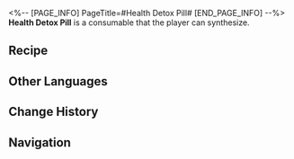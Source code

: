 <%-- [PAGE_INFO]
PageTitle=#Health Detox Pill#
[END_PAGE_INFO] --%>
{{Consumable Infobox
|id          = 402021
|image       = Item Health Detox Pill.png{{subst:void|<!--$UPLOAD:<<SpriteOutput/ItemFigures/402021.png>-<Item Health Detox Pill.png>-<Consumable Icons>>-->}}
|type        = Defense Consumables
|rarity      = 3
|effect      = Upon use, all allies are immune to debuffs for 3 turns for the next battle.
|description = An all-purpose antidote that can neutralize the majority of toxic substances entering the human body. The manufacturer is obligated to include a warning on the packaging:
|effectType  = 
|effectType2 = 
|effectType3 = 
|recipe      = {{cx|Source missing}}
|source1     = [[Omni-Synthesizer]]
|source2     = [[Longevity Hall]]
|source3     = 
}}
{{Description|''"Do not consume poison just to test this pill's effectiveness!"''}}
'''Health Detox Pill''' is a consumable that the player can synthesize.

==Recipe==
{{Recipe
|type                       = Synthesis
|group                      = Consumable
|Dragon Scale Coral         = 1
|Tian Dong                  = 3
|Extract of Medicinal Herbs = 3
|sort                       = Dragon Scale Coral;Tian Dong;Extract of Medicinal Herbs
}}

==Other Languages==
{{Other Languages
|en   = Health Detox Pill
|zhs  = 岐黄解毒丸
|zht  = 岐黃解毒丸
|ja   = 岐黄解毒丸
|ko   = 기황해독환
|es   = Píldora medicinal desintoxicante
|fr   = Pilules détoxifiantes
|ru   = Нейтрализующая яд пилюля врачевания
|th   = Health Detox Pill
|vi   = Thuốc Giải Độc Kỳ Hoàng
|de   = Entgiftungspille
|id   = Health Detox Pill
|pt   = Pílula Saudável Detox
}}

==Change History==
{{Change History|1.3}}

==Navigation==
{{Consumable Navbox}}